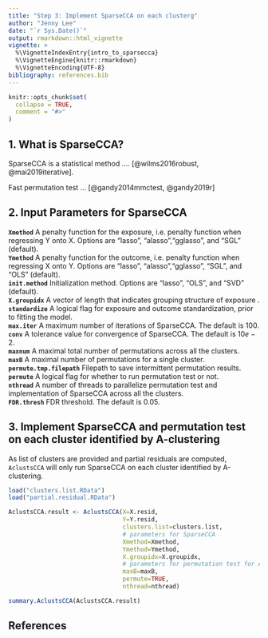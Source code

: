```yaml
---
title: "Step 3: Implement SparseCCA on each clusterg"
author: "Jenny Lee"
date: "`r Sys.Date()`"
output: rmarkdown::html_vignette
vignette: >
  %\VignetteIndexEntry{intro_to_sparsecca}
  %\VignetteEngine{knitr::rmarkdown}
  %\VignetteEncoding{UTF-8}
bibliography: references.bib
---
```


```r
knitr::opts_chunk$set(
  collapse = TRUE,
  comment = "#>"
)
```


## 1. What is SparseCCA?

SparseCCA is a statistical method .... [@wilms2016robust, @mai2019iterative].

Fast permutation test ... [@gandy2014mmctest, @gandy2019r]

## 2. Input Parameters for SparseCCA

| **`Xmethod`** A penalty function for the exposure, i.e. penalty function when regressing Y onto X. Options are "lasso", "alasso","gglasso", and "SGL" (default).

| **`Ymethod`** A penalty function for the outcome, i.e. penalty function when regressing X onto Y. Options are "lasso", "alasso","gglasso", "SGL", and "OLS" (default).

| **`init.method`**         Initialization method. Options are "lasso", "OLS", and "SVD" (default).

| **`X.groupidx`**          A vector of length \eqn{p} that indicates grouping structure of exposure \eqn{X}.

| **`standardize `**        A logical flag for exposure \eqn{X} and outcome \eqn{Y} standardization, prior to fitting the model.

| **`max.iter`**            A maximum number of iterations of SparseCCA. The default is $100$.

| **`conv`**                A tolerance value for convergence \eqn{epsilon} of SparseCCA. The default is $10e-2$.

| **`maxnum`** A maximal total number of permutations across all the clusters.

| **`maxB`** A maximal number of permutations for a single cluster.

| **`permute.tmp.filepath`** Filepath to save intermittent permutation results.

| **`permute`** A logical flag for whether to run permutation test or not.

| **`nthread`** A number of threads to parallelize permutation test and implementation of SparseCCA across all the clusters.

| **`FDR.thresh`** FDR threshold. The default is $0.05$.

## 3. Implement SparseCCA and permutation test on each cluster identified by A-clustering

As list of clusters are provided and partial residuals are computed, `AclustsCCA` will only run SparseCCA on each cluster identified by A-clustering.

```r
load("clusters.list.RData")
load("partial.residual.RData")

AclustsCCA.result <- AclustsCCA(X=X.resid,
                                Y=Y.resid,
                                clusters.list=clusters.list,
                                # parameters for SparseCCA
                                Xmethod=Xmethod,
                                Ymethod=Ymethod,
                                X.groupidx=X.groupidx,
                                # parameters for permutation test for AclustsCCA
                                maxB=maxB,
                                permute=TRUE,
                                nthread=nthread) 

summary.AclustsCCA(AclustsCCA.result)
```

## References
